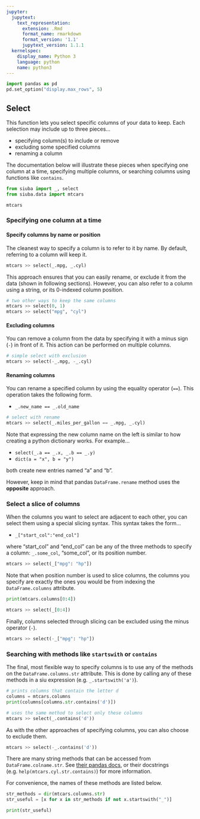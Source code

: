 ```yaml
---
jupyter:
  jupytext:
    text_representation:
      extension: .Rmd
      format_name: rmarkdown
      format_version: '1.1'
      jupytext_version: 1.1.1
  kernelspec:
    display_name: Python 3
    language: python
    name: python3
---
```


```python
import pandas as pd
pd.set_option("display.max_rows", 5)
```

## Select

This function lets you select specific columns of your data to keep.
Each selection may include up to three pieces...

* specifying column(s) to include or remove
* excluding some specified columns
* renaming a column

The documentation below will illustrate these pieces when specifying one column at a time, specifying multiple columns, or searching columns using functions like `contains`.

```python
from siuba import _, select
from siuba.data import mtcars

mtcars
```

### Specifying one column at a time


#### Specify columns by name or position

The cleanest way to specify a column is to refer to it by name.
By default, referring to a column will keep it.

```python
mtcars >> select(_.mpg, _.cyl)
```

This approach ensures that you can easily rename, or exclude it from the data (shown in following sections). However, you can also refer to a column using a string, or its 0-indexed column position.

```python
# two other ways to keep the same columns
mtcars >> select(0, 1)
mtcars >> select("mpg", "cyl")
```

#### Excluding columns

You can remove a column from the data by specifying it with a minus sign (`-`) in front of it.
This action can be performed on multiple columns.

```python
# simple select with exclusion
mtcars >> select(-_.mpg, -_.cyl)
```

#### Renaming columns

You can rename a specified column by using the equality operator (`==`).
This operation takes the following form.

* `_.new_name == _.old_name`

```python
# select with rename
mtcars >> select(_.miles_per_gallon == _.mpg, _.cyl)
```

Note that expressing the new column name on the left is similar to how creating a python dictionary works. For example...

* `select(_.a == _.x, _.b == _.y)`
* `dict(a = "x", b = "y")`

both create new entries named "a" and "b".

However, keep in mind that pandas `DataFrame.rename` method uses the **opposite** approach.


### Select a slice of columns

When the columns you want to select are adjacent to each other, you can select them using a special slicing syntax. This syntax takes the form...

* `_["start_col":"end_col"]`

where "start_col" and "end_col" can be any of the three methods to specify a column: `_.some_col`, "some_col", or its position number.

```python
mtcars >> select(_["mpg": "hp"])
```

Note that when position number is used to slice columns, the columns you specify are exactly the ones you would be from indexing the `DataFrame.columns` attribute.

```python
print(mtcars.columns[0:4])

mtcars >> select(_[0:4])
```

Finally, columns selected through slicing can be excluded using the minus operator (`-`).

```python
mtcars >> select(-_["mpg": "hp"])
```

### Searching with methods like `startswith` or `contains`


The final, most flexible way to specify columns is to use any of the methods on the `DataFrame.columns.str` attribute. This is done by calling any of these methods in a siu expression (e.g. `_.startswith('a')`).

```python
# prints columns that contain the letter d
columns = mtcars.columns
print(columns[columns.str.contains('d')])

# uses the same method to select only these columns
mtcars >> select(_.contains('d'))
```

As with the other approaches of specifying columns, you can also choose to exclude them.

```python
mtcars >> select(-_.contains('d'))
```

There are many string methods that can be accessed from `DataFrame.colname.str`. 
See [their pandas docs](https://pandas.pydata.org/pandas-docs/stable/user_guide/text.html), or their docstrings (e.g. `help(mtcars.cyl.str.contains)`) for more information.

For convenience, the names of these methods are listed below.

```python
str_methods = dir(mtcars.columns.str)
str_useful = [x for x in str_methods if not x.startswith("_")]

print(str_useful)
```

